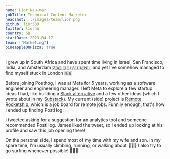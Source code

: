 ```yaml
---
name: Lior Neu-ner
jobTitle: Technical Content Marketer
headshot: ../images/team/lior.png
github: lior539
twitter: liornn
country: GB
startDate: 2023-04-17
team: ["Marketing"]
pineappleOnPizza: true
---
```


I grew up in South Africa and have spent time living in Israel, San Francisco, India, and Amsterdam 🇿🇦🇮🇱🇺🇸🇮🇳🇳🇱 and yet I've somehow managed to find myself stuck in London 🇬🇧

Before joining Posthog, I was at Meta for 5 years, working as a software engineer and engineering manager. I left Meta to explore a few startup ideas I had, like building a [Slack alternative](https://ifuckinghateslack.com/) and a few other ideas (which I wrote about in my [Substack](https://liorn.substack.com/)).
My current (side) project is [Remote Rocketship](https://www.remoterocketship.com/), which is a job board for remote jobs. Funnily enough, that's how I ended up finding PostHog:

I tweeted asking for a suggestion for an analytics tool and someone recommended PostHog. James liked the tweet, so I ended up looking at his profile and saw this job opening there!

On the personal side, I spend most of my time with my wife and son. In my spare time, I'm usually climbing, running, or walking about 🏃🏻‍♂️ I also try to go surfing whenever possible! 🏄🏻‍♂️
